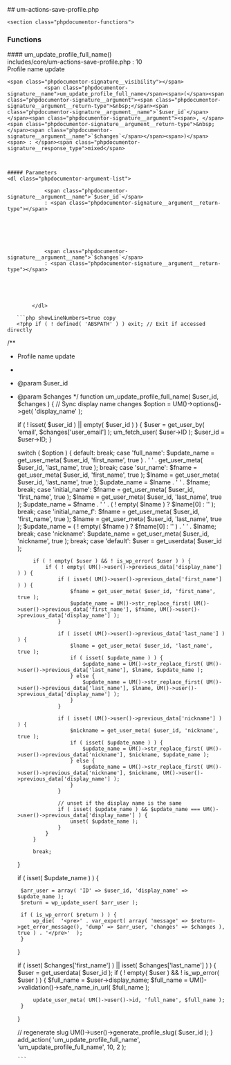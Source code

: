 

<div class="phpdocumentor-element -file">
    ## um-actions-save-profile.php

        

    <section class="phpdocumentor-functions">
### Functions
<div class="phpdocumentor-element -function - ">
 #### um_update_profile_full_name()
       

<div class="phpdocumentor-element-found-in">
    <Link href="../files/includes-core-um-actions-save-profile.html#source-view.10">includes/core/um-actions-save-profile.php</Link> : <span class="phpdocumentor-element-found-in__line">10</span>
</div>

<div class="phpdocumentor-summary">
Profile name update
</div>


    <span class="phpdocumentor-signature__visibility"></span>
                <span class="phpdocumentor-signature__name">um_update_profile_full_name</span><span>(</span><span class="phpdocumentor-signature__argument"><span class="phpdocumentor-signature__argument__return-type">&nbsp;</span><span class="phpdocumentor-signature__argument__name">`$user_id`</span></span><span class="phpdocumentor-signature__argument"><span>, </span><span class="phpdocumentor-signature__argument__return-type">&nbsp;</span><span class="phpdocumentor-signature__argument__name">`$changes`</span></span><span>)</span><span> : </span><span class="phpdocumentor-signature__response_type">mixed</span>



    ##### Parameters
    <dl class="phpdocumentor-argument-list">
                    
                <span class="phpdocumentor-signature__argument__name">`$user_id`</span>
                : <span class="phpdocumentor-signature__argument__return-type"></span>
                            
           
                 

           
                    
                <span class="phpdocumentor-signature__argument__name">`$changes`</span>
                : <span class="phpdocumentor-signature__argument__return-type"></span>
                            
           
                 

           
            </dl>



<div className="py-4"></div>

</div>
</section>

       ```php showLineNumbers=true copy
       <?php if ( ! defined( 'ABSPATH' ) ) exit; // Exit if accessed directly


/**
 * Profile name update
 *
 * @param $user_id
 * @param $changes
 */
function um_update_profile_full_name( $user_id, $changes ) {
	// Sync display name changes
	$option = UM()->options()->get( 'display_name' );

	if ( ! isset( $user_id ) || empty( $user_id ) ) {
		$user = get_user_by( 'email', $changes['user_email'] );
		um_fetch_user( $user->ID );
		$user_id = $user->ID;
	}

	switch ( $option ) {
		default:
			break;
		case 'full_name':
			$update_name = get_user_meta( $user_id, 'first_name', true ) . ' ' . get_user_meta( $user_id, 'last_name', true );
			break;
		case 'sur_name':
			$fname = get_user_meta( $user_id, 'first_name', true );
			$lname = get_user_meta( $user_id, 'last_name', true );
			$update_name = $lname . ' ' . $fname;
			break;
		case 'initial_name':
			$fname = get_user_meta( $user_id, 'first_name', true );
			$lname = get_user_meta( $user_id, 'last_name', true );
			$update_name = $fname . ' ' . ( ! empty( $lname ) ? $lname[0] : '' );
			break;
		case 'initial_name_f':
			$fname = get_user_meta( $user_id, 'first_name', true );
			$lname = get_user_meta( $user_id, 'last_name', true );
			$update_name = ( ! empty( $fname ) ? $fname[0] : '' ) . ' ' . $lname;
			break;
		case 'nickname':
			$update_name = get_user_meta( $user_id, 'nickname', true );
			break;
		case 'default':
			$user = get_userdata( $user_id );

			if ( ! empty( $user ) && ! is_wp_error( $user ) ) {
				if ( ! empty( UM()->user()->previous_data['display_name'] ) ) {
					if ( isset( UM()->user()->previous_data['first_name'] ) ) {
						$fname = get_user_meta( $user_id, 'first_name', true );
						$update_name = UM()->str_replace_first( UM()->user()->previous_data['first_name'], $fname, UM()->user()->previous_data['display_name'] );
					}

					if ( isset( UM()->user()->previous_data['last_name'] ) ) {
						$lname = get_user_meta( $user_id, 'last_name', true );
						if ( isset( $update_name ) ) {
							$update_name = UM()->str_replace_first( UM()->user()->previous_data['last_name'], $lname, $update_name );
						} else {
							$update_name = UM()->str_replace_first( UM()->user()->previous_data['last_name'], $lname, UM()->user()->previous_data['display_name'] );
						}
					}

					if ( isset( UM()->user()->previous_data['nickname'] ) ) {
						$nickname = get_user_meta( $user_id, 'nickname', true );
						if ( isset( $update_name ) ) {
							$update_name = UM()->str_replace_first( UM()->user()->previous_data['nickname'], $nickname, $update_name );
						} else {
							$update_name = UM()->str_replace_first( UM()->user()->previous_data['nickname'], $nickname, UM()->user()->previous_data['display_name'] );
						}
					}

					// unset if the display name is the same
					if ( isset( $update_name ) && $update_name === UM()->user()->previous_data['display_name'] ) {
						unset( $update_name );
					}
				}
			}

			break;
	}

	if ( isset( $update_name ) ) {

		$arr_user = array( 'ID' => $user_id, 'display_name' => $update_name );
		$return = wp_update_user( $arr_user );

		if ( is_wp_error( $return ) ) {
			wp_die(  '<pre>' . var_export( array( 'message' => $return->get_error_message(), 'dump' => $arr_user, 'changes' => $changes ), true ) . '</pre>'  );
		}

	}

	if ( isset( $changes['first_name'] ) || isset( $changes['last_name'] ) ) {
		$user = get_userdata( $user_id );
		if ( ! empty( $user ) && ! is_wp_error( $user ) ) {
			$full_name = $user->display_name;
			$full_name = UM()->validation()->safe_name_in_url( $full_name );

			update_user_meta( UM()->user()->id, 'full_name', $full_name );
		}
	}

	// regenerate slug
	UM()->user()->generate_profile_slug( $user_id );
}
add_action( 'um_update_profile_full_name', 'um_update_profile_full_name', 10, 2 );

       ```
</div>
